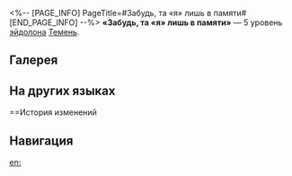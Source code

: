 <%-- [PAGE_INFO]
PageTitle=#Забудь, та «я» лишь в памяти#
[END_PAGE_INFO] --%>
{{Эйдолон Инфобокс
|Название         = Забудь, та «я» лишь в памяти
|Изображение      = Эйдолон Забудь, та «я» лишь в памяти.png
|Персонаж         = Темень
|Уровень          = 5
|Длительность     = 
|Описание         = Уровень сверхспособности повышается на 2, максимальный уровень - 15. Уровень таланта повышается на 2, максимальный уровень - 15. Уровень навыка духа памяти повышается на 1, максимальный уровень - 10.
|Свойство1        = 
|Масштабирование1 = 
}}
'''«Забудь, та «я» лишь в памяти»''' — 5 уровень [[эйдолон]]а [[Темень]].

==Галерея==
{{Галерея|position=left|captionalign=center
|Персонаж Темень Эйдолон 5.png|Осколок Эйдолона
}}

==На других языках==
{{На других языках
|en   = Let Go, the "Me" in Memories
|zhs  = 忘却，记忆中的「我」
|zht  = 忘卻&mdash;&mdash;記憶中的「我」
|ja   = {{Rubi|忘|わす}}れて、
{{Rubi|記憶|きおく}}の{{Rubi|中|なか}}のアタシを
|ko   = 잊어, 기억 속의 「나」를
|es   = Olvida el yo de los recuerdos
|fr   = Oublie celle qui vit dans les souvenirs
|ru   = Забудь, та «я» лишь в памяти
|th   = Let Go, the "Me" in Memories
|vi   = Lãng Quên, "Tôi" Trong Ký Ức
|de   = Vergessen, die Erinnerung an das Ich
|id   = Let Go, the "Me" in Memories
|pt   = Desista, o "Eu" nas Memórias
}}

==История изменений
{{История изменений|3.6}}

==Навигация==
{{Навык Навбокс|Темень}}

[[en:]]